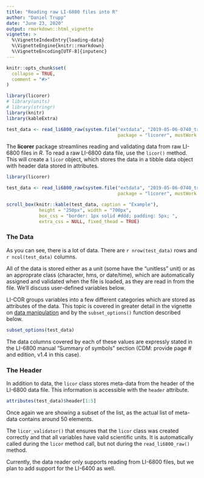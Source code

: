 ```yaml
---
title: "Reading raw LI-6800 files into R"
author: "Daniel Trupp"
date: "June 23, 2020"
output: rmarkdown::html_vignette
vignette: >
  %\VignetteIndexEntry{loading-data}
  %\VignetteEngine{knitr::rmarkdown}
  %\VignetteEncoding[UTF-8]{inputenc}
---
```


```r
knitr::opts_chunk$set(
  collapse = TRUE,
  comment = "#>"
)

library(licorer)
# library(units)
# library(stringr)
library(knitr)
library(kableExtra)

test_data <- read_li6800_raw(system.file("extdata", "2019-05-06-0740_trillium_ovatum", 
                                         package = "licorer", mustWork = TRUE))

```

The **licorer** package streamlines reading and validating data from raw LI-6800 files in *R*. To read a raw LI-6800 data file, use the `licor()` method. This will create a `licor` object, which stores the data in a tibble data object with header data stored in attributes.  

```r
library(licorer)

test_data <- read_li6800_raw(system.file("extdata", "2019-05-06-0740_trillium_ovatum", 
                                         package = "licorer", mustWork = TRUE))
```

```r
scroll_box(knitr::kable(test_data, caption = "Example"),
            height = "250px", width = "700px", 
            box_css = "border: 1px solid #ddd; padding: 5px; ", 
            extra_css = NULL, fixed_thead = TRUE)
```

### The Data

As you can see, there is a lot of data. There are `r nrow(test_data)` rows and `r ncol(test_data)` columns. 

All of the data is stored either as a unit (some have the "unitless" unit) or as an approprate class (character, hms, or date/time), which are automatically assigned and validated when the file is loaded, as they are read in from the file. We'll discuss user-defined variables below.

LI-COR groups variables into a few different categories which are stored as attributes of the data. This topic is covered in greater detail in the vignette on [data manipulation](data-manipulation.html) and by the `subset_options()` function described below.

```r
subset_options(test_data)
```

The data columns covered by each of these values are expressly stated in the LI-6800 manual "Summary of symbols" section (CDM: provide page # and edition, v1.4 in this case).  

### The Header

In addition to data, the `licor` class stores meta-data from the header of the LI-6800 data file. This information is accessible with the `header` attribute.

```r
attributes(test_data)$header[1:5]
```

Once again we are showing a subset of the list, as the actual list of meta-data
contains around 50 elements. 

The `licor_validator()` that ensures that the `licor` class was created correctly and that all variables have valid scientific units. It is automatically called during the `licor` method call, but not during the `read_li6800_raw()` method.

Currently, the data reader only supports reading from LI-6800 files, but we 
plan to add support for the LI-6400 as well.
